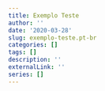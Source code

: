 ```yaml
---
title: Exemplo Teste
author: ''
date: '2020-03-28'
slug: exemplo-teste.pt-br
categories: []
tags: []
description: ''
externalLink: ''
series: []
---
```


